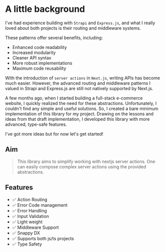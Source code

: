 # A little background

I've had experience building with `Strapi` and `Express.js`,
and what I really loved about both projects is their routing
and middleware systems.

These patterns offer several benefits, including:

- Enhanced code readability
- Increased modularity
- Cleaner API syntax
- More robust implementations
- Maximum code reusability

With the introduction of `server actions` in `Next.js`,
writing APIs has become much easier.
However, the advanced routing and middleware patterns
I valued in Strapi and Express.js are still not natively supported by Next.js.

A few months ago, when I started building a full-stack e-commerce website,
I quickly realized the need for these abstractions.
Unfortunately, I couldn't find any simple and useful solutions.
So, I created a bare minimum implementation of this library for my project.
Drawing on the lessons and ideas from that draft implementation,
I developed this library with more advanced, type-safe features.

I've got more ideas but for now let's get started!

## Aim

> This library aims to simplify working with nextjs server actions. One can easily
> compose complex server actions using the provided abstractions.

## Features

- ✅ Action Routing
- ✅ Error Code management
- ✅ Error Handling
- ✅ Input Validation
- ✅ Light weight
- ✅ Middleware Support
- ✅ Snappy DX
- ✅ Supports both js/ts projects
- ✅ Type Safety
